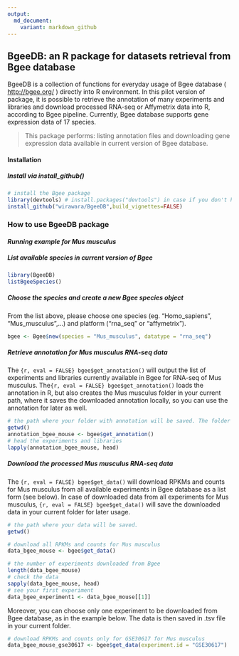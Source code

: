 ```yaml
---
output:
  md_document:
    variant: markdown_github
---
```


## **BgeeDB: an R package for datasets retrieval from Bgee database**

BgeeDB is a collection of functions for everyday usage of Bgee database ( <http://bgee.org/> ) directly into R environment. In this pilot version of package, it is possible to retrieve the annotation of many experiments and libraries and download processed RNA-seq or Affymetrix data into R, according to Bgee pipeline. Currently, Bgee database supports gene expression data of 17 species.

> This package performs: listing annotation files and downloading gene expression data available in current version of Bgee database.


#### **Installation**

##### Install via install_github()

```r
# install the Bgee package
library(devtools) # install.packages("devtools") in case if you don't have devtools installed
install_github("wirawara/BgeeDB",build_vignettes=FALSE)
```

### **How to use BgeeDB package**

#### *Running example for Mus musculus*

##### List available species in current version of Bgee

```r
library(BgeeDB)
listBgeeSpecies()
```

##### Choose the species and create a new Bgee species object

From the list above, please choose one species (eg. "Homo_sapiens", "Mus_musculus",...) and platform ("rna_seq" or "affymetrix").

```r
bgee <- Bgee$new(species = "Mus_musculus", datatype = "rna_seq")
```

##### Retrieve annotation for Mus musculus RNA-seq data

The ```{r, eval = FALSE} bgee$get_annotation()``` will output the list of experiments and libraries currently available in Bgee for RNA-seq of Mus musculus. The```{r, eval = FALSE} bgee$get_annotation()``` loads the annotation in R, but also creates the Mus musculus folder in your current path, where it saves the downloaded annotation locally, so you can use the annotation for later as well. 

```r
# the path where your folder with annotation will be saved. The folder is named after your chosen species.
getwd()
annotation_bgee_mouse <- bgee$get_annotation()
# head the experiments and libraries
lapply(annotation_bgee_mouse, head)

```

##### Download the processed Mus musculus RNA-seq data 

The ```{r, eval = FALSE} bgee$get_data()``` will download RPKMs and counts for Mus musculus from all available experiments in Bgee database as a list form (see below). In case of downloaded data from all experiments for Mus musculus, ```{r, eval = FALSE} bgee$get_data()``` will save the downloaded data in your current folder for later usage. 

```r
# the path where your data will be saved. 
getwd()

# download all RPKMs and counts for Mus musculus
data_bgee_mouse <- bgee$get_data()

# the number of experiments downloaded from Bgee
length(data_bgee_mouse)
# check the data
sapply(data_bgee_mouse, head)
# see your first experiment
data_bgee_experiment1 <- data_bgee_mouse[[1]]
```

Moreover, you can choose only one experiment to be downloaded from Bgee database, as in the example below. The data is then saved in .tsv file in your current folder.
```r
# download RPKMs and counts only for GSE30617 for Mus musculus
data_bgee_mouse_gse30617 <- bgee$get_data(experiment.id = "GSE30617")
```




